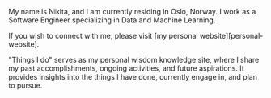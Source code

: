 My name is Nikita, and I am currently residing in Oslo, Norway.
I work as a Software Engineer specializing in Data and Machine Learning.

If you wish to connect with me, please visit
[my personal website][personal-website].

"Things I do" serves as my personal wisdom knowledge site, where I share my past
accomplishments, ongoing activities, and future aspirations. It provides
insights into the things I have done, currently engage in, and plan to pursue.
